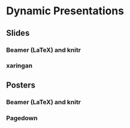 # Dynamic Presentations {#presentations}

## Slides

### Beamer (LaTeX) and knitr

### xaringan

## Posters

### Beamer (LaTeX) and knitr

### Pagedown
